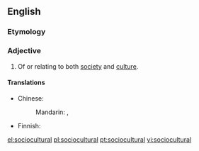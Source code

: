 ==English==

===Etymology===
{{prefix|socio|cultural}}

===Adjective===
{{en-adj}}

# Of or relating to both [[society]] and [[culture]].

====Translations====
{{trans-top|of both society and culture}}
* Chinese:
*: Mandarin: {{t|cmn|社會文化|alt=社會文化的|sc=Hani}}, {{t|cmn|社会文化|alt=社会文化的|tr=shèhuì wénhuà de|sc=Hani}}
{{trans-mid}}
* Finnish: {{t|fi|sosiokulttuurinen}}
{{trans-bottom}}

[[el:sociocultural]]
[[pl:sociocultural]]
[[pt:sociocultural]]
[[vi:sociocultural]]